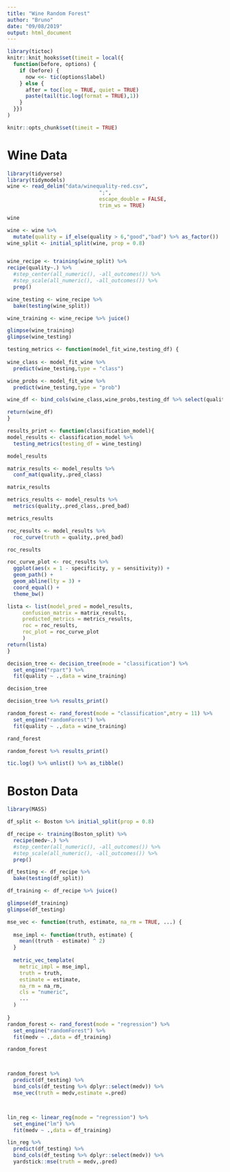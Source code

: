 ```yaml
---
title: "Wine Random Forest"
author: "Bruno"
date: "09/08/2019"
output: html_document
---
```

```r
library(tictoc)
knitr::knit_hooks$set(timeit = local({
  function(before, options) {
    if (before) {
      now <<- tic(options$label)
    } else {
      after = toc(log = TRUE, quiet = TRUE)
      paste(tail(tic.log(format = TRUE),1))
    }
  }})
)

knitr::opts_chunk$set(timeit = TRUE)
```


# Wine Data

```r
library(tidyverse)
library(tidymodels)
wine <- read_delim("data/winequality-red.csv",
                              ";", 
                              escape_double = FALSE,
                              trim_ws = TRUE)
```


```r
wine
```


```r
wine <- wine %>% 
  mutate(quality = if_else(quality > 6,"good","bad") %>% as_factor())
wine_split <- initial_split(wine, prop = 0.8)


wine_recipe <- training(wine_split) %>%
recipe(quality~.) %>%
  #step_center(all_numeric(), -all_outcomes()) %>%
  #step_scale(all_numeric(), -all_outcomes()) %>%
  prep()

wine_testing <- wine_recipe %>%
  bake(testing(wine_split)) 

wine_training <- wine_recipe %>% juice()

glimpse(wine_training)
glimpse(wine_testing)
```

```r
testing_metrics <- function(model_fit_wine,testing_df) {
  
wine_class <- model_fit_wine %>% 
  predict(wine_testing,type = "class") 

wine_probs <- model_fit_wine %>% 
  predict(wine_testing,type = "prob")

wine_df <- bind_cols(wine_class,wine_probs,testing_df %>% select(quality))

return(wine_df)
}

results_print <- function(classification_model){
model_results <- classification_model %>% 
  testing_metrics(testing_df = wine_testing) 

model_results

matrix_results <- model_results %>% 
  conf_mat(quality,.pred_class)

matrix_results

metrics_results <- model_results %>% 
  metrics(quality,.pred_class,.pred_bad)

metrics_results

roc_results <- model_results %>% 
  roc_curve(truth = quality,.pred_bad)

roc_results

roc_curve_plot <- roc_results %>% 
  ggplot(aes(x = 1 - specificity, y = sensitivity)) +
  geom_path() +
  geom_abline(lty = 3) +
  coord_equal() +
  theme_bw()

lista <- list(model_pred = model_results,
     confusion_matrix = matrix_results,
     predicted_metrics = metrics_results,
     roc = roc_results,
     roc_plot = roc_curve_plot
     )
return(lista)
}
```


```r
decision_tree <- decision_tree(mode = "classification") %>% 
  set_engine("rpart") %>% 
  fit(quality ~ .,data = wine_training)

decision_tree

decision_tree %>% results_print()
```

```r
random_forest <- rand_forest(mode = "classification",mtry = 11) %>% 
  set_engine("randomForest") %>% 
  fit(quality ~ .,data = wine_training)

rand_forest

random_forest %>% results_print()
```

```r
tic.log() %>% unlist() %>% as_tibble()
```


# Boston Data

```r
library(MASS)
```


```r

df_split <- Boston %>% initial_split(prop = 0.8)

df_recipe <- training(Boston_split) %>%
  recipe(medv~.) %>%
  #step_center(all_numeric(), -all_outcomes()) %>%
  #step_scale(all_numeric(), -all_outcomes()) %>%
  prep()

df_testing <- df_recipe %>%
  bake(testing(df_split)) 

df_training <- df_recipe %>% juice()

glimpse(df_training)
glimpse(df_testing)
```

```r

mse_vec <- function(truth, estimate, na_rm = TRUE, ...) {
  
  mse_impl <- function(truth, estimate) {
    mean((truth - estimate) ^ 2)
  }
  
  metric_vec_template(
    metric_impl = mse_impl,
    truth = truth, 
    estimate = estimate,
    na_rm = na_rm,
    cls = "numeric",
    ...
  )
  
}
random_forest <- rand_forest(mode = "regression") %>% 
  set_engine("randomForest") %>% 
  fit(medv ~ .,data = df_training)

random_forest



random_forest %>% 
  predict(df_testing) %>% 
  bind_cols(df_testing %>% dplyr::select(medv)) %>% 
  mse_vec(truth = medv,estimate =.pred)



lin_reg <- linear_reg(mode = "regression") %>% 
  set_engine("lm") %>% 
  fit(medv ~ .,data = df_training)

lin_reg %>% 
  predict(df_testing) %>% 
  bind_cols(df_testing %>% dplyr::select(medv)) %>% 
  yardstick::mse(truth = medv,.pred)
```
